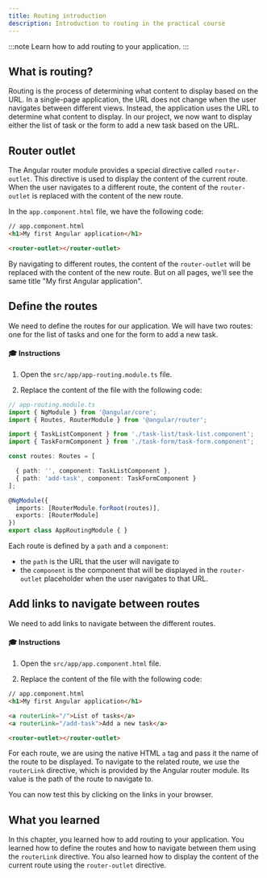 ```yaml
---
title: Routing introduction
description: Introduction to routing in the practical course
---
```


:::note
Learn how to add routing to your application.
:::

## What is routing?

Routing is the process of determining what content to display based on the URL. In a single-page application, the URL does not change when the user navigates between different views. Instead, the application uses the URL to determine what content to display.
In our project, we now want to display either the list of task or the form to add a new task based on the URL.

## Router outlet

The Angular router module provides a special directive called `router-outlet`. This directive is used to display the content of the current route. When the user navigates to a different route, the content of the `router-outlet` is replaced with the content of the new route.

In the `app.component.html` file, we have the following code:

```html ins={"Add router-outlet as a placeholder for routed content": 3-4}
// app.component.html
<h1>My first Angular application</h1>

<router-outlet></router-outlet>
```

By navigating to different routes, the content of the `router-outlet` will be replaced with the content of the new route.
But on all pages, we'll see the same title "My first Angular application".

## Define the routes

We need to define the routes for our application. We will have two routes: one for the list of tasks and one for the form to add a new task.

#### 🎓 Instructions

1. Open the `src/app/app-routing.module.ts` file.

2. Replace the content of the file with the following code:

```typescript ins={"Import the components for each route": 4-6} ins={"Define the routes": 9-11}
// app-routing.module.ts
import { NgModule } from '@angular/core';
import { Routes, RouterModule } from '@angular/router';

import { TaskListComponent } from './task-list/task-list.component';
import { TaskFormComponent } from './task-form/task-form.component';

const routes: Routes = [

  { path: '', component: TaskListComponent },
  { path: 'add-task', component: TaskFormComponent }
];

@NgModule({
  imports: [RouterModule.forRoot(routes)],
  exports: [RouterModule]
})
export class AppRoutingModule { }
```

Each route is defined by a `path` and a `component`:

- the `path` is the URL that the user will navigate to
- the `component` is the component that will be displayed in the `router-outlet` placeholder when the user navigates to that URL.

## Add links to navigate between routes

We need to add links to navigate between the different routes.

#### 🎓 Instructions

1. Open the `src/app/app.component.html` file.

2. Replace the content of the file with the following code:

```html ins={"Add links to navigate between routes": 3-5}
// app.component.html
<h1>My first Angular application</h1>

<a routerLink="/">List of tasks</a>
<a routerLink="/add-task">Add a new task</a>

<router-outlet></router-outlet>
```

For each route, we are using the native HTML `a` tag and pass it the name of the route to be displayed.
To navigate to the related route, we use the `routerLink` directive, which is provided by the Angular router module.
Its value is the path of the route to navigate to.

You can now test this by clicking on the links in your browser.

## What you learned

In this chapter, you learned how to add routing to your application. You learned how to define the routes and how to navigate between them using the `routerLink` directive. You also learned how to display the content of the current route using the `router-outlet` directive.
